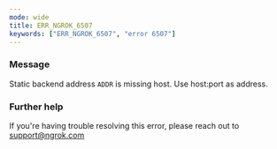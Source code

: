 ```yaml
---
mode: wide
title: ERR_NGROK_6507
keywords: ["ERR_NGROK_6507", "error 6507"]
---
```



### Message

Static backend address `ADDR` is missing host. Use host:port as address.

<ErrorDetails />

### Further help

If you're having trouble resolving this error, please reach out to [support@ngrok.com](mailto:support@ngrok.com?subject=Help%20with%20ERR_NGROK_6507)
